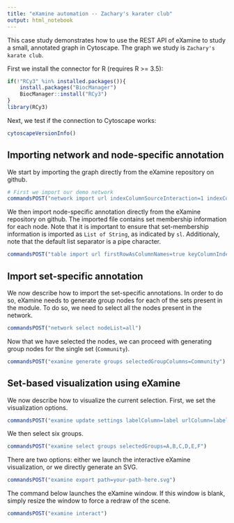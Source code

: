 ```yaml
---
title: "eXamine automation -- Zachary's karater club"
output: html_notebook
---
```

This case study demonstrates how to use the REST API of eXamine to study a small, annotated graph in Cytoscape. The graph we study is `Zachary's karate club`.

First we install the connector for R (requires R >= 3.5):

```r
if(!"RCy3" %in% installed.packages()){
    install.packages("BiocManager")
    BiocManager::install("RCy3")
}
library(RCy3)
```
Next, we test if the connection to Cytoscape works:

```r
cytoscapeVersionInfo()
```
## Importing network and node-specific annotation

We start by importing the graph directly from the eXamine repository on github.

```r
# First we import our demo network
commandsPOST("network import url indexColumnSourceInteraction=1 indexColumnTargetInteraction=2 url= https://raw.githubusercontent.com/ls-cwi/eXamine/master/doc/tutorial/edges_karate.gml")
```
We then import node-specific annotation directly from the eXamine repository on github. The imported file contains set membership information for each node. Note that it is important to ensure that set-membership information is imported as `List of String`, as indicated by `sl`. Additionaly, note that the default list separator is a pipe character.

```r
commandsPOST("table import url firstRowAsColumnNames=true keyColumnIndex=1 startLoadRow=1 dataTypeList=s,s,f,f,f,s,s,s,sl,sl,sl,sl url=https://raw.githubusercontent.com/ls-cwi/eXamine/master/doc/tutorial/nodes_karate.txt")
```
## Import set-specific annotation

We now describe how to import the set-specific annotations. In order to do so, eXamine needs to generate group nodes for each of the sets present in the module. To do so, we need to select all the nodes present in the network.

```r
commandsPOST("network select nodeList=all")
```
Now that we have selected the nodes, we can proceed with generating group nodes for the single set (`Community`).
```r
commandsPOST("examine generate groups selectedGroupColumns=Community")
```

## Set-based visualization using eXamine

We now describe how to visualize the current selection. First, we set the visualization options.
```r
commandsPOST("examine update settings labelColumn=label urlColumn=label showScore=false selectedGroupColumns=Community")
```
We then select six groups.
```r
commandsPOST("examine select groups selectedGroups=A,B,C,D,E,F")
```
There are two options: either we launch the interactive eXamine visualization, or we directly generate an SVG.
```r
commandsPOST("examine export path=your-path-here.svg")
```
The command below launches the eXamine window. If this window is blank, simply resize the window to force a redraw of the scene.
```r
commandsPOST("examine interact")
```

